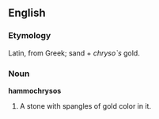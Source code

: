 ==English==

===Etymology===
Latin, from Greek; sand + ''chryso`s'' gold.
===Noun===
'''hammochrysos'''

#A stone with spangles of gold color in it.